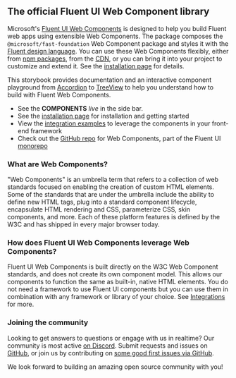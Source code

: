 
<Meta title="Getting Started/Overview" />

## The official Fluent UI Web Component library

Microsoft's [Fluent UI Web Components](https://github.com/microsoft/fluentui/tree/master/packages/web-components) is designed to help you build Fluent web apps using extensible Web Components. The package composes the `@microsoft/fast-foundation` Web Component package and styles it with the [Fluent design language](https://github.com/microsoft/fluentui).
You can use these Web Components flexibly, either from [npm packages](https://www.npmjs.com/package/@fluentui/web-components), from the [CDN](https://unpkg.com/@fluentui/web-components), or you can bring it into your project to customize and extend it. See the [installation page](?path=/docs/getting-started-installation--page) for details.

This storybook provides documentation and an interactive component playground from [Accordion](?path=/docs/components-accordion--accordion) to [TreeView](?path=/docs/components-tree-view--tree-view) to help you understand how to build with Fluent Web Components.

- See the **COMPONENTS** _live_ in the side bar.
- See the [installation page](?path=/docs/getting-started-installation--page) for installation and getting started
- View the [integration examples](?path=/docs/integrations-introduction--page) to leverage the components in your front-end framework
- Check out the [GitHub repo](https://aka.ms/fluentui-web-components) for Web Components, part of the Fluent UI [monorepo](https://github.com/microsoft/fluentui)

### What are Web Components?

"Web Components" is an umbrella term that refers to a collection of web standards focused on enabling the creation of custom HTML elements. Some of the standards that are under the umbrella include the ability to define new HTML tags, plug into a standard component lifecycle, encapsulate HTML rendering and CSS, parameterize CSS, skin components, and more. Each of these platform features is defined by the W3C and has shipped in every major browser today.

### How does Fluent UI Web Components leverage Web Components?

Fluent UI Web Components is built directly on the W3C Web Component standards, and does not create its own component model. This allows our components to function the same as built-in, native HTML elements. You do not need a framework to use Fluent UI components but you can use them in combination with any framework or library of your choice. See [Integrations](?path=/docs/integrations-introduction--page) for more.

### Joining the community

Looking to get answers to questions or engage with us in realtime? Our community is most active [on Discord](https://discord.gg/FcSNfg4). Submit requests and issues on [GitHub](https://github.com/Microsoft/fast/issues/new/choose), or join us by contributing on [some good first issues via GitHub](https://github.com/Microsoft/fast/labels/community:good-first-issue).

We look forward to building an amazing open source community with you!
